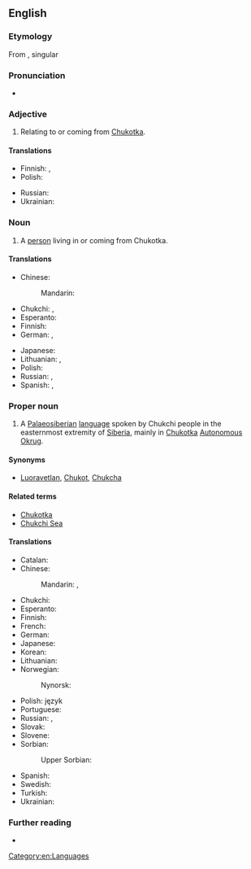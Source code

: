 {{also|chukchi}}
==English==
{{wikipedia}}

===Etymology===
From {{etyl|ru|en}} {{m|ru|чу́кчи|}}, singular {{m|ru|чу́кча|}}

===Pronunciation===
* {{IPA|/ˈtʃuktʃiː/|lang=en}}

===Adjective===
{{en-adj|-}}

# Relating to or coming from [[Chukotka]].

====Translations====
{{trans-top|relating to Chukotka}}
* Finnish: {{t+|fi|tšuktši|alt=tšuktši-}}, {{t+|fi|tšuktši|alt=tšuktšien}}
* Polish: {{t|pl|czukocki|m}}
{{trans-mid}}
* Russian: {{t+|ru|чуко́тский}}
* Ukrainian: {{t|uk|чукотський}}
{{trans-bottom}}

===Noun===
{{en-noun|s|Chukchi}}

# {{lb|en|countable}} A [[person]] living in or coming from Chukotka.

====Translations====
{{trans-top|person}}
* Chinese:
*: Mandarin: {{t|cmn|楚科奇人|tr=Chukēqí rén|sc=Hani}}
* Chukchi: {{t|ckt|ԓыгъоравэтԓьан|tr=ḷygʺoravėtḷʹan}}, {{t|ckt|чувчеӈ|tr=čuvčeṇ}}
* Esperanto: {{t|eo|ĉukĉano}}
* Finnish: {{t+|fi|tšuktši}}
* German: {{t+|de|Tschuktsche|m}}, {{t|de|Tschuktschin|f}}
{{trans-mid}}
* Japanese: {{t|ja|チュクチ人|tr=Chukuchi-jin}}
* Lithuanian: {{t|lt|čiukčis|m}}, {{t|lt|čiukčė|f}}
* Polish: {{t|pl|Czukcza|m}}
* Russian: {{t+|ru|чу́кча|m|f}}, {{t+|ru|чу́кчи|p}}
* Spanish: {{t|es|chucoto|m}}, {{t|es|chucota|f}}
{{trans-bottom}}

===Proper noun===
{{en-proper noun}}

# {{lb|en|uncountable}} A [[Palaeosiberian]] [[language]] spoken by Chukchi people in the easternmost extremity of [[Siberia]], mainly in [[Chukotka]] [[autonomous|Autonomous]] [[okrug|Okrug]].

====Synonyms====
* [[Luoravetlan]], [[Chukot]], [[Chukcha]]

====Related terms====
* [[Chukotka]]
* [[Chukchi Sea]]

====Translations====
{{trans-top|language}}
* Catalan: {{t|ca|txuktxi}}
* Chinese:
*: Mandarin: {{t|cmn|楚科奇語|sc=Hani}}, {{t|cmn|楚科奇语|tr=Chukēqí yǔ|sc=Hani}}
* Chukchi: {{t|ckt|ԓыгъоравэтԓьэн йиԓыйиԓ|tr=lyg"oravetl'an jiljil}}
* Esperanto: {{t|eo|ĉukĉa}}
* Finnish: {{t+|fi|tšuktši}}
* French: {{t+|fr|tchouktche|m}}
* German: {{t+|de|Tschuktschisch|n}}
* Japanese: {{t|ja|チュクチ語|tr=Chukuchi-go}}
* Korean: {{t|ko|축치어|tr=Chukchi-eo}}
* Lithuanian: {{t+|lt|čiukčių kalba}}
* Norwegian:
*: Nynorsk: {{t|nn|tsjuktsjisk}}
{{trans-mid}}
* Polish: język {{t|pl|czukocki|m}}
* Portuguese: {{t|pt|chukchi|m}}
* Russian: {{t+|ru|чуко́тский язы́к|m}}, {{t+|ru|чуко́тский|m}}
* Slovak: {{t|sk|čukotčina}}
* Slovene: {{t|sl|čukotščina}}
* Sorbian:
*: Upper Sorbian: {{t|hsb|čukčišćina}}
* Spanish: {{t|es|chucoto|m}}
* Swedish: {{t+|sv|tjuktjiska}}
* Turkish: {{t|tr|çukçice}}
* Ukrainian: {{t|uk|чукотський}}
{{trans-bottom}}

===Further reading===
* {{ethnologue|code=ckt}}

[[Category:en:Languages]]